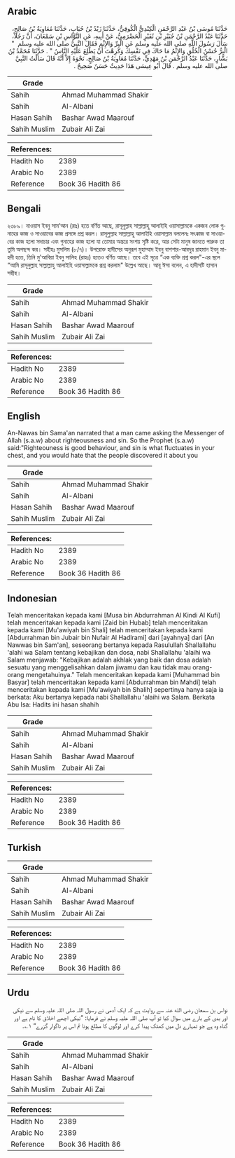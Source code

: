 ## Arabic


<div dir="rtl" lang="ar" style={{fontSize:'larger',backgroundColor:'#f8f9fa',padding:20}}>
حَدَّثَنَا مُوسَى بْنُ عَبْدِ الرَّحْمَنِ الْكِنْدِيُّ الْكُوفِيُّ، حَدَّثَنَا زَيْدُ بْنُ حُبَابٍ، حَدَّثَنَا مُعَاوِيَةُ بْنُ صَالِحٍ، حَدَّثَنَا عَبْدُ الرَّحْمَنِ بْنُ جُبَيْرِ بْنِ نُفَيْرٍ الْحَضْرَمِيُّ، عَنْ أَبِيهِ، عَنِ النَّوَّاسِ بْنِ سَمْعَانَ، أَنَّ رَجُلاً، سَأَلَ رَسُولَ اللَّهِ صلى الله عليه وسلم عَنِ الْبِرِّ وَالإِثْمِ فَقَالَ النَّبِيُّ صلى الله عليه وسلم ‏ "‏ الْبِرُّ حُسْنُ الْخُلُقِ وَالإِثْمُ مَا حَاكَ فِي نَفْسِكَ وَكَرِهْتَ أَنْ يَطَّلِعَ عَلَيْهِ النَّاسُ ‏"‏ ‏.‏ حَدَّثَنَا مُحَمَّدُ بْنُ بَشَّارٍ، حَدَّثَنَا عَبْدُ الرَّحْمَنِ بْنُ مَهْدِيٍّ، حَدَّثَنَا مُعَاوِيَةُ بْنُ صَالِحٍ، نَحْوَهُ إِلاَّ أَنَّهُ قَالَ سَأَلْتُ النَّبِيَّ صلى الله عليه وسلم ‏.‏ قَالَ أَبُو عِيسَى هَذَا حَدِيثٌ حَسَنٌ صَحِيحٌ ‏.‏
</div>
<div style={{backgroundColor:'#f8f9fa',padding:20, marginBottom: 10}}><table> <thead> <tr> <th>Grade</th> <th></th> </tr> </thead> <tbody> <tr><td>Sahih</td><td>Ahmad Muhammad Shakir</td></tr><tr><td>Sahih</td><td>Al-Albani</td></tr><tr><td>Hasan Sahih</td><td>Bashar Awad Maarouf</td></tr><tr><td>Sahih Muslim</td><td>Zubair Ali Zai</td></tr></tbody></table><table> <thead> <tr> <th>References:</th> <th></th> </tr> </thead> <tbody><tr><td>Hadith No</td><td>2389</td></tr><tr><td>Arabic No</td><td>2389</td></tr><tr><td>Reference</td><td>Book 36 Hadith 86</td></tr></tbody></table></div>

## Bengali


<div dir="ltr" lang="bn" style={{fontSize:'larger',backgroundColor:'#f8f9fa',padding:20}}>
২৩৮৯। নাওয়াস ইবনু সাম’আন (রাঃ) হতে বর্ণিত আছে, রাসূলুল্লাহ সাল্লাল্লাহু আলাইহি ওয়াসাল্লামকে একজন লোক গুনাহের কাজ ও সাওয়াবের কাজ প্রসঙ্গে প্রশ্ন করল। রাসূলুল্লাহ সাল্লাল্লাহু আলাইহি ওয়াসাল্লাম বললেনঃ সৎকাজ বা সাওয়াবের কাজ হলো সদাচার এবং গুনাহের কাজ হলো যা তোমার অন্তরে সংশয় সৃষ্টি করে, আর সেটা মানুষ জানতে পারুক তা তুমি অপছন্দ কর। সহীহঃ মুসলিম (৮/৭)। উপরোক্ত হাদীসের অনুরূপ মুহাম্মাদ ইবনু বাশশার-আবদুর রাহমান ইবনু মাহদী হতে, তিনি মু'আবিয়া ইবনু সালিহ (রাহঃ) হতেও বর্ণিত আছে। তবে এই সূত্রে “এক ব্যক্তি প্রশ্ন করল"-এর স্থলে “আমি রাসূলুল্লাহ সাল্লাল্লাহু আলাইহি ওয়াসাল্লামকে প্রশ্ন করলাম" উল্লেখ আছে। আবূ ঈসা বলেন, এ হাদীসটি হাসান সহীহ।
</div>
<div style={{backgroundColor:'#f8f9fa',padding:20, marginBottom: 10}}><table> <thead> <tr> <th>Grade</th> <th></th> </tr> </thead> <tbody> <tr><td>Sahih</td><td>Ahmad Muhammad Shakir</td></tr><tr><td>Sahih</td><td>Al-Albani</td></tr><tr><td>Hasan Sahih</td><td>Bashar Awad Maarouf</td></tr><tr><td>Sahih Muslim</td><td>Zubair Ali Zai</td></tr></tbody></table><table> <thead> <tr> <th>References:</th> <th></th> </tr> </thead> <tbody><tr><td>Hadith No</td><td>2389</td></tr><tr><td>Arabic No</td><td>2389</td></tr><tr><td>Reference</td><td>Book 36 Hadith 86</td></tr></tbody></table></div>

## English


<div dir="ltr" lang="en" style={{fontSize:'larger',backgroundColor:'#f8f9fa',padding:20}}>
An-Nawas bin Sama'an narrated that a man came asking the Messenger of Allah (s.a.w) about righteousness and sin. So the Prophet (s.a.w) said:"Righteouness is good behaviour, and sin is what fluctuates in your chest, and you would hate that the people discovered it about you
</div>
<div style={{backgroundColor:'#f8f9fa',padding:20, marginBottom: 10}}><table> <thead> <tr> <th>Grade</th> <th></th> </tr> </thead> <tbody> <tr><td>Sahih</td><td>Ahmad Muhammad Shakir</td></tr><tr><td>Sahih</td><td>Al-Albani</td></tr><tr><td>Hasan Sahih</td><td>Bashar Awad Maarouf</td></tr><tr><td>Sahih Muslim</td><td>Zubair Ali Zai</td></tr></tbody></table><table> <thead> <tr> <th>References:</th> <th></th> </tr> </thead> <tbody><tr><td>Hadith No</td><td>2389</td></tr><tr><td>Arabic No</td><td>2389</td></tr><tr><td>Reference</td><td>Book 36 Hadith 86</td></tr></tbody></table></div>

## Indonesian


<div dir="ltr" lang="id" style={{fontSize:'larger',backgroundColor:'#f8f9fa',padding:20}}>
Telah menceritakan kepada kami [Musa bin Abdurrahman Al Kindi Al Kufi] telah menceritakan kepada kami [Zaid bin Hubab] telah menceritakan kepada kami [Mu'awiyah bin Shali] telah menceritakan kepada kami [Abdurrahman bin Jubair bin Nufair Al Hadlrami] dari [ayahnya] dari [An Nawwas bin Sam'an], seseorang bertanya kepada Rasulullah Shallallahu 'alahi wa Salam tentang kebajikan dan dosa, nabi Shallallahu 'alaihi wa Salam menjawab: "Kebajikan adalah akhlak yang baik dan dosa adalah sesuatu yang menggelisahkan dalam jiwamu dan kau tidak mau orang-orang mengetahuinya." Telah menceritakan kepada kami [Muhammad bin Basyar] telah menceritakan kepada kami [Abdurrahman bin Mahdi] telah menceritakan kepada kami [Mu'awiyah bin Shalih] sepertinya hanya saja ia berkata: Aku bertanya kepada nabi Shallallahu 'alaihi wa Salam. Berkata Abu Isa: Hadits ini hasan shahih
</div>
<div style={{backgroundColor:'#f8f9fa',padding:20, marginBottom: 10}}><table> <thead> <tr> <th>Grade</th> <th></th> </tr> </thead> <tbody> <tr><td>Sahih</td><td>Ahmad Muhammad Shakir</td></tr><tr><td>Sahih</td><td>Al-Albani</td></tr><tr><td>Hasan Sahih</td><td>Bashar Awad Maarouf</td></tr><tr><td>Sahih Muslim</td><td>Zubair Ali Zai</td></tr></tbody></table><table> <thead> <tr> <th>References:</th> <th></th> </tr> </thead> <tbody><tr><td>Hadith No</td><td>2389</td></tr><tr><td>Arabic No</td><td>2389</td></tr><tr><td>Reference</td><td>Book 36 Hadith 86</td></tr></tbody></table></div>

## Turkish


<div dir="ltr" lang="tr" style={{fontSize:'larger',backgroundColor:'#f8f9fa',padding:20}}>

</div>
<div style={{backgroundColor:'#f8f9fa',padding:20, marginBottom: 10}}><table> <thead> <tr> <th>Grade</th> <th></th> </tr> </thead> <tbody> <tr><td>Sahih</td><td>Ahmad Muhammad Shakir</td></tr><tr><td>Sahih</td><td>Al-Albani</td></tr><tr><td>Hasan Sahih</td><td>Bashar Awad Maarouf</td></tr><tr><td>Sahih Muslim</td><td>Zubair Ali Zai</td></tr></tbody></table><table> <thead> <tr> <th>References:</th> <th></th> </tr> </thead> <tbody><tr><td>Hadith No</td><td>2389</td></tr><tr><td>Arabic No</td><td>2389</td></tr><tr><td>Reference</td><td>Book 36 Hadith 86</td></tr></tbody></table></div>

## Urdu


<div dir="rtl" lang="ur" style={{fontSize:'larger',backgroundColor:'#f8f9fa',padding:20}}>
نواس بن سمعان رضی الله عنہ سے روایت ہے کہ ایک آدمی نے رسول اللہ صلی اللہ علیہ وسلم سے نیکی اور بدی کے بارے میں سوال کیا تو آپ صلی اللہ علیہ وسلم نے فرمایا: ”نیکی اچھے اخلاق کا نام ہے اور گناہ وہ ہے جو تمہارے دل میں کھٹک پیدا کرے اور لوگوں کا مطلع ہونا تم اس پر ناگوار گزرے“ ۱؎۔
</div>
<div style={{backgroundColor:'#f8f9fa',padding:20, marginBottom: 10}}><table> <thead> <tr> <th>Grade</th> <th></th> </tr> </thead> <tbody> <tr><td>Sahih</td><td>Ahmad Muhammad Shakir</td></tr><tr><td>Sahih</td><td>Al-Albani</td></tr><tr><td>Hasan Sahih</td><td>Bashar Awad Maarouf</td></tr><tr><td>Sahih Muslim</td><td>Zubair Ali Zai</td></tr></tbody></table><table> <thead> <tr> <th>References:</th> <th></th> </tr> </thead> <tbody><tr><td>Hadith No</td><td>2389</td></tr><tr><td>Arabic No</td><td>2389</td></tr><tr><td>Reference</td><td>Book 36 Hadith 86</td></tr></tbody></table></div>